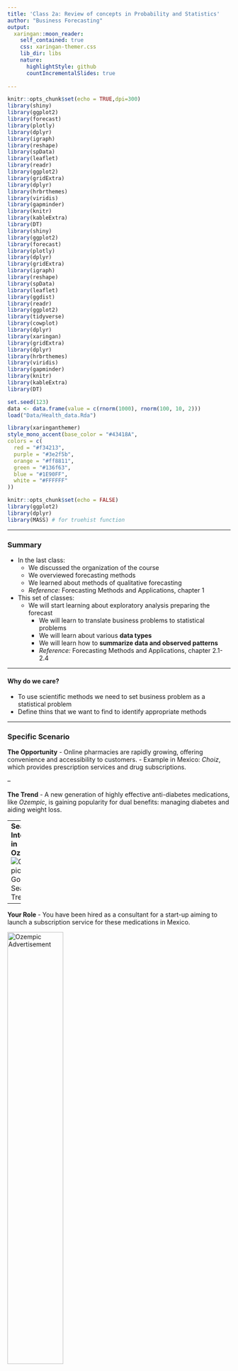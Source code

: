 ```yaml
---
title: 'Class 2a: Review of concepts in Probability and Statistics'
author: "Business Forecasting"
output:
  xaringan::moon_reader:
    self_contained: true
    css: xaringan-themer.css
    lib_dir: libs
    nature:
      highlightStyle: github
      countIncrementalSlides: true
      
---   
```

<style type="text/css">
.remark-slide-content {
    font-size: 20px;
}

</style>

```r
knitr::opts_chunk$set(echo = TRUE,dpi=300)
library(shiny)
library(ggplot2)
library(forecast)
library(plotly)
library(dplyr)
library(igraph)
library(reshape)
library(spData)
library(leaflet)
library(readr)
library(ggplot2)
library(gridExtra)
library(dplyr)
library(hrbrthemes)
library(viridis)
library(gapminder)
library(knitr)
library(kableExtra)
library(DT)
library(shiny)
library(ggplot2)
library(forecast)
library(plotly)
library(dplyr)
library(gridExtra)
library(igraph)
library(reshape)
library(spData)
library(leaflet)
library(ggdist)
library(readr)
library(ggplot2)
library(tidyverse)
library(cowplot)
library(dplyr)
library(xaringan)
library(gridExtra)
library(dplyr)
library(hrbrthemes)
library(viridis)
library(gapminder)
library(knitr)
library(kableExtra)
library(DT)

set.seed(123)
data <- data.frame(value = c(rnorm(1000), rnorm(100, 10, 2)))
load("Data/Health_data.Rda")
```

```r
library(xaringanthemer)
style_mono_accent(base_color = "#43418A", 
colors = c(
  red = "#f34213",
  purple = "#3e2f5b",
  orange = "#ff8811",
  green = "#136f63",
  blue = "#1E90FF",
  white = "#FFFFFF"
))
```


```r
knitr::opts_chunk$set(echo = FALSE)
library(ggplot2)
library(dplyr)
library(MASS) # for truehist function


```

---


### Summary

- In the last class:
  - We discussed the organization of the course
  - We overviewed forecasting methods
  - We learned about methods of qualitative forecasting
  - *Reference:* Forecasting Methods and Applications, chapter 1
  

- This set of classes: 
  - We will start learning about exploratory analysis preparing the forecast
    - We will learn to translate business problems to statistical problems
    - We will learn about various **data types**
    - We will learn how to **summarize data and observed patterns**
    - *Reference:* Forecasting Methods and Applications, chapter 2.1-2.4

---

#### Why do we care?

- To use scientific methods we need to set business problem as a statistical problem
- Define thins that we want to find to identify appropriate methods 

---

### Specific Scenario

**The Opportunity**
- Online pharmacies are rapidly growing, offering convenience and accessibility to customers.
  - Example in Mexico: *Choiz*, which provides prescription services and drug subscriptions.

--

**The Trend**
- A new generation of highly effective anti-diabetes medications, like *Ozempic*, is gaining popularity for dual benefits: managing diabetes and aiding weight loss.

---
**Search Interest in Ozempic**  
![Ozempic Google Search Trends](Ozempic_google.png)

---

**Your Role**
- You have been hired as a consultant for a start-up aiming to launch a subscription service for these medications in Mexico.

<img src="Ozempic_ad.jpg" alt="Ozempic Advertisement" style="width:50%;"/>

--

**The Challenge**
- Your boss needs a detailed exploratory market analysis to forecast sales and identify key customer segments


---

### Parameters vs Statistics

- You need to know how many people in Mexico have diabetes

--
#### Parameter
- Call $\mu_d$ the proportion of Mexican population which has diabetes
  - Usually the parameter is an **unknown** number **describing the whole population**
  - You want to learn what it is
  - In our example, $\mu_d$ is a parameter that you want to learn
  - More generally, parameter describes an aspect of the entire population

--
#### Statistic
- But you don't have data on the whole population. At best you can get a sample from a survey 
  - So you will try to estimate this parameter with sample
  - Statistic is a **guess of the parameter** which can be **calculated from the sample**
  - You will calculate a statistic $\hat{\mu}_p$ which is the proportion of diabetics in the sample
  

---
### Sampling: categorical variable

![Sample](Par_stat.png)
---
### Sampling: continuous variable
```r
set.seed(2025)

# Simulate population: all diners over a month (in minutes)
n_pop <- 10000
population <- data.frame(
  table_time = rgamma(n_pop, shape = 4, rate = 0.05)
)

# Sample: 100 customers
n_sample <- 50
sample <- population[sample(1:n_pop, n_sample), , drop = FALSE]

# Shared x-axis limits
x_limits <- c(0, 200)

# Load libraries
library(ggplot2)
library(patchwork)

# Calculate means
mu <- mean(population$table_time)
xbar <- mean(sample$table_time)

# Get max y for density and histogram for label placement
max_density_y <- max(density(population$table_time)$y)
max_hist_y <- max(hist(sample$table_time, plot = FALSE)$counts)

# Plot 1: Population density with μ (Parameter)
p1 <- ggplot(population, aes(x = table_time)) +
  geom_density(fill = "lightgreen", alpha = 0.7) +
  geom_vline(xintercept = mu, color = "darkgreen", linetype = "dashed", size = 1.2) +
  annotate("text", x = mu + 5, y = max_density_y * 0.9,
           label = paste0("μ = ", round(mu, 1), " min\n(Parameter)"),
           hjust = 0, color = "darkgreen", size = 4) +
  labs(title = "Population: All Customers (1 Month)", 
       x = "Time at Table (minutes)", y = "Density") +
  xlim(x_limits) +
  theme_minimal()

# Plot 2: Sample histogram with x̄ (Statistic)
p2 <- ggplot(sample, aes(x = table_time)) +
  geom_histogram(binwidth = 5, fill = "salmon", color = "white") +
  geom_vline(xintercept = xbar, color = "red", linetype = "dashed", size = 1.2) +
  annotate("text", x = xbar + 5, y = max_hist_y * 0.9,
           label = expression(bar(x) == 88 ~ "min (Statistic)"),
           hjust = 0, color = "red", size = 4) +
  labs(title = "Sample: 50 Customers", 
       x = "Time at Table (minutes)", y = "Number of Customers") +
  xlim(x_limits) +
  theme_minimal()

# Combine plots
p1 / p2 + plot_annotation(
  title = "Customer Time at Table: Population vs. Sample Mean",
  theme = theme(plot.title = element_text(face = "bold"))
)
```


---

### Parameters vs Statistics

- What is population, sample, parameter and statistic in the following examples?

--

- You want to know the probability that a user who got a match on tinder will go out on a date with that person. You survey 1000 users and ask them about each match they got if they went on a date. You then calculate the share of dates which ended up in a match for these users. 

--
- You want to know what whether starbucks baristas are faster than Cielito Querido baristas. You go to 10 starbucks and 10 Cielito Querido and measure the time it takes to make a coffee. You then calculate the average time it takes to make a coffee in each of these chains.

--
- You want to know the average age of people who go to the gym. You go to a gym and ask 100 people about their age. You then calculate the average age of these people.

--
- You want to know the variance of internet speed during in Mexico City. You visit 500 households and calculate the variance of their internet speed.

---

### Parameters vs Statistics

- What are some examples of the statistics we will use and why do we care?

---
layout: false
class: inverse, middle

# Summary Statistics

---

### Summary Statistics

- Any advanced analysis always starts with describing the data

 1. **Cambridge Analytica**
- Analyzed voter demographics and turnout patterns to target swing voters with tailored political ads.

--

 2. **Tesla**
- Summarized battery efficiency and charging times to improve EV performance and user experience.

--

 3. **Walmart**
- Optimized opening hours and staffing by analyzing distribution

--

 4. **BBVA**
- Analyzed average credit card balances and repayment trends to design tailored credit offers and improve customer retention.


--
Basically any modern company relies on summarizing data to make decisions



---
# Measures of Central Tendency
## Mean

- **Mean** represents the arithmetic average of the data.
- Sometimes called the expected value of the random variable E(X)
- The population mean $\mu$ is the sum of all observations divided by the total population size:

$$\mu =E(X)=\frac{\sum_{i=1}^{N} x_i}{N}=\sum_{x\in X}P(X=x) \times x$$

- where $N$ is the total population size, and $x_i$ are individual data points.

- The sample mean, denoted as $\bar{x}$, is the sample equivalent:

$$\bar{x} = \frac{\sum_{i=1}^{n} x_i}{n} = \frac{x_1+x_2+...x_{n-1}+x_n}{n}$$

where $n$ is the sample size.



---
## Mean

Intuitively, mean is the balancing point of the distribution. 

```r
# Load necessary libraries
# Load necessary libraries
library(ggplot2)

# Create a sample dataset with positive and negative values
set.seed(42)
sample_data <- c(rnorm(200, mean = -20, sd = 10), rnorm(200, mean = 25, sd = 30))

# Calculate the sample mean
sample_mean <- mean(sample_data)

# Create a data frame for the plot
df <- data.frame(Value = sample_data)

# Create the plot
ggplot(df, aes(x = Value)) +
  geom_histogram(binwidth = 3) +
  geom_vline(xintercept = sample_mean, linetype = "dashed", color = "grey", size = 1.5) +
  labs(title = "",
       x = "Values", y = "Frequency") +
  theme_xaringan() +
  theme(legend.position = "none")
```

---
## Mean of a binary variable

What if a mean of a **binary variable**?
  - Binary variable is a variable which takes value 0 or 1
  - For example: do you have diabetes (yes=1, no=0)
  
--

What is the intuitive interpretation of the mean of this variable?

  - $\bar{x} = \frac{\sum_{i=1}^{n} x_i}{n}$
  - $\bar{x} = \frac{1+0+0+...0+1}{n}=\frac{n_{diabetes}}{n}=\hat{\mu}_{diabetes}$
  
--

It's the proportion of people with diabetes in the sample: mean(diabetes)= `r format(round(mean(Health_data$diabetes),3), scientific=FALSE)`

---


## Weighted Mean

- In some scenarios, data points have different weights. 
- For a dataset with weights $w_i$ and values $x_i$, the weighted mean is:

$$\small \text{Weighted Mean} = \frac{\sum_{i=1}^{n} w_i \cdot x_i}{\sum_{i=1}^{n} w_i}$$
```r
# Create a data frame for the table
df <- data.frame(Person = c("Midterm 1", "Midterm 2", "Quizzes", "Final Project", "Final exam"),
                 Weight = c(0.2, 0.2, 0.15, 0.15, 0.3),
                 Grade = c(6, 8, 9, 4, 8))

# Display the data in a table
datatable(df,
          fillContainer = FALSE,
          options = list(
            pageLength = 4,
            searching = FALSE,
            initComplete = JS(
              "function(settings, json) {",
              "$(this.api().table().container()).css({'font-size': '12px'});",
              "}"
            )
          ),
          rownames = FALSE
)
```



The ** weighted mean** is:

\begin{align*}
\small
    \bar{x} & =\frac{0.2\times 6+0.2\times 8+0.15 \times  9+ 0.15 \times  4+0.3 \times 8}{0.2+0.2+0.15+0.15+0.3} 
\end{align*}


---
## Mean

- Is mean always a right measure?

#### "Bill Gates walks into a bar"

- Suppose a group of people, including Bill Gates, walks into a bar.
- Let's say the net worth of everyone in the group is as follows:

.pull-left[
```r
# Create a data frame for the table
df <- data.frame(Person = c("Person 1", "Person 2", "Person 3", "Person 4", "Person 5", "Bill Gates"),
                 Net_Worth = c(10, 20, 30, 40, 50, 600000))

# Display the data in a table
datatable(df,
          fillContainer = FALSE,
          options = list(
            pageLength = 6,
            searching = FALSE,
            initComplete = JS(
              "function(settings, json) {",
              "$(this.api().table().container()).css({'font-size': '12px'});",
              "}"
            )
          ),
          rownames = FALSE
)
```
]

.pull-right[
The **mean** is:

\begin{align*}
    \bar{x} & =\frac{10 + 20 + 30 + 40 + 50 + 60000}{6} \\
    & = 10025 \\
\end{align*}


Mean is seriously skewed due to the outlier.
]

---

## Mean vs Median

<center>
<img src=mean_median.jpg width="800">
</center>

---
## Median

- **Median** represents the middle value when data is sorted
- Half of observations are below it, half are above it.
- For a dataset with odd size $n$, the median is the $\frac{n+1}{2}$-th value
- For even size $n$, it's the average of $\frac{n}{2}$-th and $\frac{n}{2}+1$-th values.

.pull-left[
| Day | Number of Customers |
|-----|---------------------|
| 1   | 20                  |
| 2   | 18                  |
| 3   | 25                  |
| 4   | 22                  |
| 5   | 30                  |
| 6   | 21                  |
| 7   | 27                  |
]

.pull-right[
The dataset has $n=7$ (odd) observations, so to find the median:

- Arrange the data in ascending order:
    - 18, 20, 21, 22, 25, 27, 30.
- The median is the $\frac{n+1}{2}$-th value, which is the 4th value.
- Thus, the median is the 4th value, which is 22.
]

---

### Let's look at the median weight in our population
```r
mean_weight_original <- mean(Health_data$weight)
median_weight_original <- median(Health_data$weight)
```
- Mean: `r format(mean_weight_original, scientific=FALSE)`
- Median: `r format(median_weight_original, scientific=FALSE)`

--

```r
# Load the required libraries


# Calculate the mean and median of the original weight variable


# Create a histogram of the weight variable with extreme values
ggplot(Health_data, aes(x = weight)) +
  geom_histogram(binwidth = 5, fill = "lightblue", color = "black") +
  labs(title = "", x = "Weight", y = "Frequency") +
  theme_xaringan() +
  theme(plot.title = element_text(hjust = 0.5)) +
  # Add vertical lines for mean and median of original data
  geom_vline(xintercept = mean_weight_original, color = "red", linetype = "dotted", size = 2) +
  geom_vline(xintercept = median_weight_original, color = "blue", linetype = "dashed", size = 2)
  # Add labels for mean and median of original data

# Add some extreme values to the right of the weight distribution
extreme_values <- rep(c(290, 300, 305, 315, 320, 330, 340),100)
Health_data_with_extremes <- c(Health_data$weight, extreme_values)

# Calculate the mean and median of the weight variable with extreme values
mean_weight_extremes <- mean(Health_data_with_extremes)
median_weight_extremes <- median(Health_data_with_extremes)



```
- Mean is dotted
- Median is dashed
---

### Median and outliers

I added couple of observations on the right tail of the distribution

- Old Mean: `r format(round(mean_weight_original,2), scientific=FALSE)`, **New Mean: `r format(round(mean_weight_extremes,2), scientific=FALSE)`**
- Old Median: `r format(round(median_weight_original,2), scientific=FALSE)`, **New Median:  `r format(round(median_weight_extremes,2), scientific=FALSE)`**


```r
# Load the required libraries
library(ggplot2)



# Create a histogram of the weight variable with extreme values
ggplot(data.frame(weight = Health_data_with_extremes), aes(x = weight)) +
  geom_histogram(binwidth = 5, fill = "lightblue", color = "black") +
  labs(title = "", x = "Weight", y = "Frequency") +
  theme_xaringan() +
  theme(plot.title = element_text(hjust = 0.5)) +
  # Add vertical lines for mean and median of original data
  geom_vline(xintercept = mean_weight_original, color = "red", linetype = "dotted", size = 2) +
  geom_vline(xintercept = median_weight_original, color = "blue", linetype = "dashed", size = 2) +
  # Add vertical lines for mean and median with extreme values
  geom_vline(xintercept = mean_weight_extremes, color = "orange", linetype = "dotted", size = 2) +
  geom_vline(xintercept = median_weight_extremes, color = "Green", linetype = "dashed", size = 2) 
  # Add labels for mean and median of original data
  # Add labels for mean and median with extreme values

```


---

## Side note on the Mode

**Mode** is the most frequent value in the data

- Let's look at the distribution of age of people with diabtese
```r
frequency_table <- table(Health_data[Health_data$diabetes==1,]$age)
frequency_table <- as.data.frame(frequency_table)
colnames(frequency_table) <- c('Age', 'n_i')

# Adding relative frequencies (p_i)
frequency_table$p_i <- prop.table(frequency_table$n_i)
frequency_table$p_i <- round(prop.table(frequency_table$n_i), 3)

datatable(frequency_table,
          fillContainer = FALSE,
          options = list(
            pageLength = 6,
            searching = FALSE,
            initComplete = JS(
              "function(settings, json) {",
              "$(this.api().table().container()).css({'font-size': '12px'});",
              "}"
            )
          ),
          rownames = FALSE)

```



---

## Mode

<center>
<img src=mode.jpg width="400">
</center>

---
## Percentiles


<center>
<img src=Natalie.jpg width="300">
</center>


---

## Percentiles


<center>
<img src=t_swift2.jpg width="300">
</center>

---

## Percentiles


<center>
<img src=t_swift_01.jpg width="300">
</center>

---



---

## Percentiles



<center>
<img src=t_swift_0001.jpg width="300">
</center>



---

## Percentiles



<center>
<img src=WSJ.jpg width="800">
</center>

Credits: Wall Street Journal
[Article Link](https://www.wsj.com/tech/personal-tech/spotify-wrapped-2023-taylor-swift-e303333d)

---
## Percentiles

- How much inventory of milk you need to keep in your Starbucks?

--
- What is the tradeoff of keeping too much vs too litle inventory?

--
- Suppose we want to have enough of milk to cover sales on 95% of days

--
- To figure it out, let's look at the distribution of the daily use of milk

```r

# Set seed for reproducibility
set.seed(42)

# Generate sample data for daily milk sales (right-skewed gamma distribution)
shape_param <- 5  # Shape parameter for the gamma distribution
scale_param <- 30  # Scale parameter for the gamma distribution
num_samples <- 1000
daily_sales_data <- rgamma(num_samples, shape = shape_param, scale = scale_param)

# Calculate the desired inventory level to avoid stockouts on at least 95% of days
desired_service_level <- 0.95
optimal_inventory_level <- qgamma(desired_service_level, shape = shape_param, scale = scale_param)

# Calculate the stockout probability
stockout_probability <- sum(daily_sales_data < optimal_inventory_level) / num_samples

# Create a data frame for the histogram
hist_data <- data.frame(DailySales = daily_sales_data)

# Create the ggplot figure
ggplot(hist_data, aes(x = DailySales)) +
  geom_histogram(aes(y = after_stat(count / sum(count))), bins = 30, fill = "lightblue", color = "black") +
  labs(title = "",
       x = "Daily Use of Milk",
       y = "Relative frequency") +
  theme_xaringan()
```


---

## Percentiles

- Let $s_i$ be the daily sales of milk
- We want to choose amount $M$, such that $P(s_i \leq M)=0.95$
- That is, in 95% of days sales are smaller or equal than $M$

--
```r
hist_data$up=hist_data$DailySales<optimal_inventory_level

ggplot(hist_data, aes(x = DailySales, fill = after_stat(x) > optimal_inventory_level)) +
  geom_histogram(aes(y = after_stat(count / sum(count))), bins = 30, color = "black") +
  geom_vline(xintercept = optimal_inventory_level, color = "red", linetype = "dashed", size = 1) +
  scale_fill_manual(values = c("red", "lightblue")) +
  geom_text(aes(x = optimal_inventory_level * 0.5, y = 0.005, label = "95%"), color = "white", size = 5) +
  labs(title = "",
       x = "Daily Milk Use",
       y = "Relative frequency") +
  theme(legend.position = "none")+
  theme_xaringan()

```

--

- What is this number? 
- It's the 95th percentile of the distribution (274 liters)

---
## Percentiles

- *Percentiles* divide the ordered data into 100 equal parts. 
- $p$th percentile is a value such that $p\%$ of the data are below it
    - $v_p$ is such that $P(x_i \leq v_p)=p$
    - $v_{95}$ is such that $P(x_i \leq v_{95})=95\%$

---
## Percentiles

--

- What is the the height such that 75% of ITAM students are smaller than this height?

--

- What is the income level such that 25% of people in Mexico earn less than that level?

--

- What is the age, such that 50% of people die before that age?




---

## How to find it in a sample
1. Arrange the data in ascending order

--
2. Find which observation corresponds to the relevant percentile
  - Formula: $i = \left(\frac{p}{100}\right)(n+1)$
  - Example: To find 95th percentile in a sample of 1000 observations we look at $i = \left(\frac{95}{100}\right)(1000+1)=950.95$ observation
  
--

3. If it's an integer, value of ith observation is your percentile
4. If it's not, take the average between ith rounded down and ith rounded up 
    - In our example it would be the average of 950th and 951th observation
 
 
 --

## Or use the CDF

- $ECDF(v)=P(x_i \leq v)$

```r
ecdf_data <- ecdf(Health_data$weight)

# Plot the cumulative distribution
cdf_plot <- ggplot(data.frame(weight = c(min(Health_data$weight), sort(Health_data$weight))), aes(x = weight)) +
stat_ecdf(geom = "line", size = 1.5) +
  labs(title = "Cumulative Distribution Function ", x = "Weight", y = "Cumulative Probability") +
  theme_xaringan() 

# Display the plot
ggplotly(cdf_plot,
        width = 800,   # Adjust the width according to your preference
        height = 300)

```
---
## Common values

- **Median** - 50th percentile - half of the values are below the median

- **Quartiles** - 25th, 50th and 75th percentile. 
  - How poor is the poorest quartile of the society? 
  - Their income is below the 25th percentile
  
```r
# Generate sample data for income distribution (assuming a normal distribution)

# Define the mean and standard deviation
mean <- 20000
std_dev <- 2000

# Calculate the 1st quartile (25th percentile)
q1 <- qnorm(0.25, mean = mean, sd = std_dev)

# Create the ggplot figure
ggplot(data.frame(x = c(0, 40000)), aes(x)) +
  stat_function(fun = dnorm,
                geom = "area",
                fill = "steelblue",
                xlim = c(0, 18461.66),
                args = list(
                  mean = mean,
                  sd = std_dev
                )) +
  stat_function(fun = dnorm,
                geom = "line",
                xlim = c(18461.66, 40000),
                args = list(
                  mean = mean,
                  sd = std_dev
                )) +
  geom_vline(xintercept = q1, color = "red", linetype = "dashed") +
  annotate("text", x = q1, y = 0.00008, label = "18461.66", color = "red", angle = 90) +
  annotate("text", x = 13000, y = 0.00005, label = "25%", color = "black") +
  xlim(0, 40000) +
  labs(y="frequency", x="income")+
  theme_xaringan()


```

---

- **Deciles** - 10th, 20th, ... 90th 
  - How bad pollution gets in CDMX during top 10% polluted days?
  - During top 10% of polluted days pollution level is larger or than 9th decile.  
  
```r
library(ggplot2)

# Generate sample data for daily pollution (using a normal distribution as an example)
set.seed(42)
mean_pollution <- 25  # WHO guideline for annual mean PM2.5
std_dev_pollution <- 5  # Standard deviation of pollution (adjust as needed)
num_days <- 365  # Number of days
pollution_data <- rnorm(num_days, mean = mean_pollution, sd = std_dev_pollution)

# Calculate the 90th percentile (top 10% polluted days)
pct_90 <- quantile(pollution_data, probs = 0.9)

# Create the ggplot figure
ggplot(data.frame(x = c(0, 50)), aes(x)) +
  stat_function(fun = dnorm,
                args = list(mean = mean_pollution, sd = std_dev_pollution),
                geom = "area",
                fill = "steelblue",
                xlim = c(0, pct_90)) +
  stat_function(fun = dnorm,
                args = list(mean = mean_pollution, sd = std_dev_pollution),
                geom = "line",
                xlim = c(pct_90, 50)) +
  geom_vline(xintercept = pct_90, color = "red", linetype = "dashed") +
  annotate("text", x = pct_90 - 2.5, y = 0.02, label = paste0(round(pct_90, 1), " μg/m³"),
           color = "red", angle = 90, size = 4) +
  annotate("text", x = 20, y = 0.005, label = "90% of Days",
           color = "black", size = 5) +
  xlim(0, 50) +
  xlab("PM2.5")+
  ylab("frequency")+
  theme_xaringan()


```

---

### Example with data

Here is a data on distribution of how many views have various tik-tok videos. 
- What is the 1st decile?
- What is the 95th percentile?

```r
# Set the seed for reproducibility
set.seed(42)

# Number of observations
num_observations <- 200

# Generate synthetic data for views (lognormal distribution with long right tail)
views <- round(rlnorm(num_observations, meanlog = 10, sdlog = 1.5))

# Generate video names
video_names <- paste("TikTok Video", 1:num_observations)

# Create the dataset
tiktok_dataset <- data.frame(VideoTitle = video_names, Views = views)
datatable(tiktok_dataset,
          fillContainer = FALSE,
          options = list(
            pageLength = 4,
            searching = FALSE,
            initComplete = JS(
              "function(settings, json) {",
              "$(this.api().table().container()).css({'font-size': '12px'});",
              "}"
            )
          ),
          rownames = FALSE)

```

--

- Index for the first decile is: $i = \left(\frac{10}{100}\right)(200+1)=20.1$
  - First decile is the average of the 20th and 21st observation
- Index for the 95th percentile is: $i = \left(\frac{95}{100}\right)(200+1)=190.95$
  - 95th percentile is the average of the at 190th and 191st observation

---



---
# Measures of Dispersion


--

- Suppose a store has an average daily revenue of 10 000 pesos
- It could be that on each day it has exactly 10 000 pesos revenue
- Or it could be that on half of days it gets 20 000 pesos but on other half it gets 0 pesos
- Dispersion makes a big difference, especially when trying to understand risk! 


--
## Range

- **Range** the difference between minimum and maximum value in the data 


$$R=x_{max}-x_{min}$$


--

- What is the difference between the oldest and the youngest person with diabetes? 
- **R**=`r max(Health_data[Health_data$diabetes==1,]$age)-min(Health_data[Health_data$diabetes==1,]$age)`=`r format(round(max(Health_data[Health_data$diabetes==1,]$age),2))`-`r format(round(min(Health_data[Health_data$diabetes==1,]$age),2))`


---
- Very sensitive to outliers


```r
### Illustrate with two dotplots, where I just change one observation at the end

# Generate normal distributed data with mean 40 and sd 10
set.seed(123)  # for reproducibility
num_values <- 50
values <- rnorm(num_values, mean = 40, sd = 10)
data_initial <- data.frame(Values = values)

# Calculate range for initial dataset
range_initial <- range(values)

plot_initial <-  ggplot(data_initial, aes(x = Values)) +
  geom_dotplot(binwidth = 2, method = 'histodot', show.legend = FALSE) +
  geom_segment(aes(xend = range_initial[1], y = 0.7, x = range_initial[2], yend = 0.7), color = "blue", size = 1.5) +
  geom_text(aes(x = round(c(range_initial[2] - range_initial[1]),2), y = 0.75, label = paste("Range: ", round(c(range_initial[2] - range_initial[1]),2))), 
            color = "blue", size = 6, vjust = -1) +
  labs(title = "", x = "Values", y = "Density")+theme_xaringan()+
  xlim(0,110)

# Modify one observation
modified_values <- c(values[-which.max(values)], 100)  # Replace last value with an outlier
data_modified <- data.frame(Values = modified_values)

# Calculate range for modified dataset
range_modified <- range(modified_values)

plot_modified <-  ggplot(data_modified, aes(x = Values)) +
  geom_dotplot(binwidth = 2, method = 'histodot', show.legend = FALSE) +
  geom_segment(aes(xend = range_modified[1], y = 0.7, x = range_modified[2], yend = 0.7), color = "blue", size = 1.5) +
  geom_text(aes(x = round(range_modified[2] - range_modified[1],2)), y = 0.75, label = paste("Range: ", round(range_modified[2] - range_modified[1],2)), 
            color = "blue", size = 6, vjust = -1) +
  labs(title = "", x = "Values", y = "Density")+theme_xaringan()+
  xlim(0,110)


combined_plot <- plot_grid(plot_initial, plot_modified, labels = c("A", "B"), nrow = 2)

# Print the combined plot
print(combined_plot)


```

---
## Interquartile Range
- **Interquartile range** is the difference between the first and the third quartile of the data:
$$IQR=q_3-q_1$$
- What is the IQR of age in people with diabetes? 
- **IQR**=`r quantile(Health_data[Health_data$diabetes==1,]$age,0.75)-quantile(Health_data[Health_data$diabetes==1,]$age, 0.25)`=`r format(round(quantile(Health_data[Health_data$diabetes==1,]$age, 0.75),2))`-`r format(round(quantile(Health_data[Health_data$diabetes==1,]$age, 0.25),2))`

--
- 50% of the sample is between $q_3$ and $q_1$

--
```r
### Show two dotplots which have same mean/median but different interquartile ranges 

diabetes_data <- Health_data[Health_data$diabetes == 1, ]

# Calculate range and interquartile range (IQR)
range_diabetes <- range(diabetes_data$age)
iqr_diabetes <- IQR(diabetes_data$age)

plot_diabetes <- ggplot(diabetes_data, aes(x = age)) +
  geom_histogram(binwidth = 5, fill = "lightblue", color = "black", show.legend = FALSE) +
  geom_segment(aes(xend = range_diabetes[1], y = 8, x = range_diabetes[2], yend = 8), color = "blue", size = 1.5) +
  geom_text(aes(x = mean(range_diabetes), y = 9, label = paste("Range: ", round(range_diabetes[2] - range_diabetes[1], 2))), 
            color = "blue", size = 6, vjust = -1) +
  geom_segment(aes(xend = quantile(diabetes_data$age, 0.25), y = 300, x = quantile(diabetes_data$age, 0.75), yend = 300), color = "red", size = 1.5) +
  geom_text(aes(x = quantile(diabetes_data$age, 0.5), y = 301, label = paste("IQR: ", round(iqr_diabetes, 2))), 
            color = "red", size = 6, vjust = -1) +
  labs(title = "", x = "Age", y = "Frequency") + 
  theme_xaringan() + xlim(0, max(diabetes_data$age) + 10)

# Print the plot
print(plot_diabetes)




```




---
- Is it more or less sensitive to outliers than range?

```r
### Illustrate with two dotplots, where I just change one observation at the end


# Generate normal distributed data with mean 40 and sd 10
set.seed(123)  # for reproducibility
num_values <- 50
values <- rnorm(num_values, mean = 40, sd = 10)
data_initial <- data.frame(Values = values)

# Calculate interquartile range (IQR) for initial dataset
iqr_initial <- IQR(values)

plot_initial <-  ggplot(data_initial, aes(x = Values)) +
  geom_dotplot(binwidth = 2, method = 'histodot', show.legend = FALSE) +
  geom_segment(aes(xend = quantile(values, 0.25), y = 0.7, x = quantile(values, 0.75), yend = 0.7), color = "blue", size = 1.5) +
  geom_text(aes(x = quantile(values, 0.5), y = 0.75, label = paste("IQR: ", round(iqr_initial, 2))), 
            color = "blue", size = 6, vjust = -1) +
  labs(title = "", x = "Values", y = "Density") + theme_xaringan() +
  xlim(0, 110)

# Modify one observation
modified_values <- c(values[-which.max(values)], 100)  # Replace last value with an outlier
data_modified <- data.frame(Values = modified_values)

# Calculate interquartile range (IQR) for modified dataset
iqr_modified <- IQR(modified_values)

plot_modified <-  ggplot(data_modified, aes(x = Values)) +
  geom_dotplot(binwidth = 2, method = 'histodot', show.legend = FALSE) +
  geom_segment(aes(xend = quantile(modified_values, 0.25), y = 0.7, x = quantile(modified_values, 0.75), yend = 0.7), color = "blue", size = 1.5) +
  geom_text(aes(x = quantile(modified_values, 0.5), y = 0.75, label = paste("IQR: ", round(iqr_modified, 2))), 
            color = "blue", size = 6, vjust = -1) +
  labs(title = "", x = "Values", y = "Density") + theme_xaringan() +
  xlim(0, 110)

combined_plot <- plot_grid(plot_initial, plot_modified, labels = c("A", "B"), nrow = 2)

# Print the combined plot
print(combined_plot)

```

---
### Interquartile Range 

---


### Example with data

- What is the IQR?

```r
# Set the seed for reproducibility
set.seed(42)

# Number of observations
num_observations <- 20

# Generate synthetic data for views (lognormal distribution with long right tail)
views <- round(rlnorm(num_observations, meanlog = 3, sdlog = 0.3))

# Generate video names
video_names <- paste("TikTok Video", 1:num_observations)

# Create the dataset
tiktok_dataset <- data.frame(VideoTitle = video_names, Views = views)
datatable(tiktok_dataset,
          fillContainer = FALSE,
          options = list(
            pageLength = 4,
            searching = FALSE,
            initComplete = JS(
              "function(settings, json) {",
              "$(this.api().table().container()).css({'font-size': '12px'});",
              "}"
            )
          ),
          rownames = FALSE)

```



---

### Example with data

Here is a (smaller) data on distribution of how many views have various tik-tok videos. 
- Suppose that all views triples and 1000 additional people viewed them as well
$$y_i=3x_i+1000$$
- What is new IQR?
```r
# Set the seed for reproducibility
# Create the dataset
tiktok_dataset <- data.frame(VideoTitle = video_names, OldViews = views, NewViews=views*3+1000)
datatable(tiktok_dataset,
          fillContainer = FALSE,
          options = list(
            pageLength = 4,
            searching = FALSE,
            initComplete = JS(
              "function(settings, json) {",
              "$(this.api().table().container()).css({'font-size': '12px'});",
              "}"
            )
          ),
          rownames = FALSE)

```

---
### IQR


- Order of observations was not affected, so same observations correspond to the first and the third quartile

$$q^{New}_{1}=3q^{Old}_1+1000$$
$$q^{New}_{3}=3q^{Old}_3+1000$$

--
- And more generally, for $$y_i=bx_i+a$$ and $b>0$

$$v^y_p=bv^{x}_p+a$$
- if $b<0$ then the order reverses. 

--
- So what does it mean for IQR?

$$IQR^{New}=q^{New}_{3}-q^{New}_{1}=3q^{Old}_3-3q^{Old}_1=3*IQR^{Old}$$


---


```r
### Illustrate with two dotplots, where I just change one observation at the end


# Generate normal distributed data with mean 40 and sd 10

data_initial <- data.frame(VideoTitle = video_names, OldViews = views, NewViews=views*3+1000)

# Calculate interquartile range (IQR) for initial dataset
iqr_initial <- IQR(data_initial$OldViews)

plot_initial <-  ggplot(data_initial, aes(x = OldViews)) +
  geom_dotplot(binwidth = 2, method = 'histodot', show.legend = FALSE) +
  geom_segment(aes(xend = quantile(data_initial$OldViews, 0.25), y = 0.35, x = quantile(data_initial$OldViews, 0.75), yend = 0.35), color = "blue", size = 1.5) +
  labs(title = "", x = "Values", y = "Density") + theme_xaringan() +
  xlim(0,125)

# Calculate interquartile range (IQR) for modified dataset
iqr_modified <- IQR(data_initial$NewViews)

plot_modified <-  ggplot(data_initial, aes(x = NewViews)) +
  geom_dotplot(binwidth = 2, method = 'histodot', show.legend = FALSE) +
  geom_segment(aes(xend = quantile(data_initial$NewViews, 0.25), y = 0.35, x = quantile(data_initial$NewViews, 0.75), yend = 0.35), color = "blue", size = 1.5) +
  labs(title = "", x = "Values", y = "Density") + theme_xaringan()+
  xlim(1000,1125)

combined_plot <- plot_grid(plot_initial, plot_modified, labels = c("A", "B"), nrow = 2)

# Print the combined plot
print(combined_plot)

```


---

### Variance & Standard Deviation

**Variance** measures how far an average observation is from the mean:

- **Population variance**: 
$$\sigma^2=E[(X-\mu)^2]=E[X^2]-\mu^2 =\frac{1}{N} \sum^N_{i=1}(x_i-\mu)^2=\frac{1}{N} (\sum^N_{i=1}x^2_i-N\mu^2)$$
For Discrete Variables it can be: $\sigma^2=\sum_k P(X=k)(k-\mu)^2$, where k is any possible value that X can take. 

--
- But variance does not have the right units since it squares everything...

--
- **Population standard deviation** deviation:

$$\sigma=\sqrt{\frac{1}{N} \sum^N_{i=1}(x_i-\mu)^2}$$
---


### Variance & Standard Deviation


--
- Why do we first take squares and then take square root? 

--
- Can't we just do $\frac{1}{N}\sum^N_{i=1}(x_i-\mu)$?

--
- NO! Because $\\sum^N_{i=1}(x_i-\mu)=0$

--

- Why don't we just do Mean Absolute Deviation?
 - $MAD=frac{1}{N}\sum^N_{i=1}|(x_i-\mu)|$
 
 
--
- MAD is not differentiable at 0 :( 

--
- Variance puts more weight on far away observations. 
- It's a weighted average distance, where weights are distances themselves. 

--
$$\sigma^2=\sum^N_{i=1}(x_i-\mu)^2=\frac{1}{N}\sum^N_{i=1} \underbrace{|(x_i-\mu)|}_{Weight}*\underbrace{|(x_i-\mu)|}_{Distance}$$
- It makes it very sensitive to outliers, which get a lot of weight!
- Standard deviation retains this property


---

```r
### Show three histograms with different level of variances: one symmetric, one symmetric with wider tail, and other one bimodal with much mass on both ends of the distribution. note how different is the variance. Annotate each with the standard deviation. 
library(ggplot2)

# Generate data for the histograms
set.seed(123)
data_symmetric <- rnorm(1000, mean = 0, sd = 1)
data_wide_tail <- rnorm(1000, mean = 0, sd = 2)
data_bimodal <- c(rnorm(500, mean = -2, sd = 0.5), rnorm(500, mean = 2, sd = 0.5))

# Create a data frame for plotting
df <- data.frame(
  Category = rep(c("Bimodal","Wide Tail", "Symmetric" ), each = 1000),
  Value = c(data_bimodal,data_wide_tail, data_symmetric )
)

means <- c(mean(data_symmetric), mean(data_wide_tail), mean(data_bimodal))
sds <- c(sd(data_symmetric), sd(data_wide_tail), sd(data_bimodal))


# Create histograms with annotations
p <- ggplot(df, aes(x = Value, fill = Category)) +
  geom_histogram(binwidth = 0.5, position = "identity", alpha = 0.6) +
  facet_grid(~ Category) +
  labs(x = "Value", y = "Frequency", fill = "Distribution Type") +
  theme_xaringan() +
  theme(legend.position = "none") +
 geom_vline(
    data = data.frame(Category = c("Symmetric", "Wide Tail", "Bimodal"),
                      Mean = means),
    aes(xintercept = Mean),
    linetype = "dashed",
    color = "red"
  ) 

print(p)


```

---

```r
### Show three histograms with different level of variances: one symmetric, one symmetric with wider tail, and other one bimodal with much mass on both ends of the distribution. note how different is the variance. Annotate each with the standard deviation. 
library(ggplot2)

# Generate data for the histograms
set.seed(123)
data_symmetric <- rnorm(1000, mean = 0, sd = 1)
data_wide_tail <- rnorm(1000, mean = 0, sd = 2)
data_bimodal <- c(rnorm(500, mean = -2, sd = 0.5), rnorm(500, mean = 2, sd = 0.5))

# Create a data frame for plotting
df <- data.frame(
  Category = rep(c("Bimodal","Wide Tail", "Symmetric" ), each = 1000),
  Value = c(data_bimodal,data_wide_tail, data_symmetric )
)

means <- c(mean(data_symmetric), mean(data_wide_tail), mean(data_bimodal))
sds <- c(sd(data_symmetric), sd(data_wide_tail), sd(data_bimodal))


# Create histograms with annotations
p <- ggplot(df, aes(x = Value, fill = Category)) +
  geom_histogram(binwidth = 0.5, position = "identity", alpha = 0.6) +
  facet_grid(~ Category) +
  labs(x = "Value", y = "Frequency", fill = "Distribution Type") +
  theme_xaringan() +
  theme(legend.position = "none") +
  geom_text(
    data = data.frame(Category = c("Symmetric", "Wide Tail", "Bimodal"),
                      SD = c(sd(data_symmetric), sd(data_wide_tail), sd(data_bimodal))),
    aes(x = 0, y = 30, label = paste("SD =", round(SD, 2))),
    hjust = 0, vjust = 0,
    size = 5
  )+  geom_vline(
    data = data.frame(Category = c("Symmetric", "Wide Tail", "Bimodal"),
                      Mean = means),
    aes(xintercept = Mean),
    linetype = "dashed",
    color = "red"
  ) 

print(p)


```


---


### Variance & Standard Deviation

Consider two bets/situations:
- Bet A: with 75% you get 200 pesos and with 25% you lose me 200 pesos
  - 75% chance your life goes normal and you keep making money
  - 25% change your house burns down


--
- Bet B: with 75% you get 110 pesos and with 25% you get 70
  -  When your life goes normal you get 110 (you pay 90 for insurance)
  -  When your house burns down you are  paid some compensation (70)


--
- Compute expected value and variance of each bet
- Which one would you prefer?


--
- What if I change Bet B:
  - Bet B: with 75% you get 109 pesos and with 25% you get 69


--
- That's how insurance companies make profits


---

### Sample equivalents

- **Sample variance**: 
$$s^2=\frac{1}{n-1} \sum^n_{i=1}(x_i-\bar{x})^2=\frac{1}{n-1}( \sum^n_{i=1}x_i^2-n\bar{x}^2)$$
--
- **Sample standard deviation** deviation:

$$s=\sqrt{\frac{1}{n-1}( \sum^n_{i=1}x_i-\bar{x})^2}=\sqrt{\frac{1}{n-1}( \sum^n_{i=1}x_i^2-n\bar{x}^2)}$$
--
- Why we divide by $n-1$ rather than $n$?

--


---
- **Intuition** - observed values usually fall closer to the sample mean than to the population mean. Distances are artificially small. 

```r
### Show a vizualization illustrating this, population curve on the top (with mean marked), and below it three samples with their means marked 


# Generate data for the population
set.seed(123)
population_data <- rnorm(10000, mean = 0, sd = 1)

# Create data frame for plotting
population_df <- data.frame(Value = population_data)

# Calculate population mean
population_mean <- mean(population_data)

# Create the visualization
population_plot <- ggplot(population_df, aes(x = Value)) +
  geom_density(fill = "blue", alpha = 0.5) +
  geom_vline(xintercept = population_mean, linetype = "dashed", color = "black", linewidth=1.3) +
  labs(x = "Value", y = "Density") +
  theme_minimal()


# Generate samples from the population
num_samples <- 3
sample_size <- 20
samples <- lapply(1:num_samples, function(i) {
  sample_data <- sample(population_data, sample_size, replace = TRUE)
  data.frame(Sample = paste("Sample", i), Value = sample_data)
})


i=1
# Create a list of dotplot layers for the samples
dotplot_layers <- lapply(1:num_samples, function(i) {
  ggplot(samples[[i]], aes(x = Value)) +
    geom_dotplot(binwidth = 0.01, stackdir = "center",  dotsize = 10, alpha=0.7) +
    geom_vline(xintercept = mean(samples[[i]]$Value), linetype = "dashed", color = "red") +
    labs(x = NULL, y = NULL) +
    theme_minimal() +
    theme(legend.position = "none")+xlim(-4,4)
})

dotplot_layers_1=c(list(population_plot),dotplot_layers )


# Combine the population plot and the dotplot layers for the samples


arranged_plots <- grid.arrange(grobs = dotplot_layers_1, ncol = 1)


```

---
### Sample equivalents

- So the deviations from the sample mean underestimate the population standard deviation

--

- So we divide by a smaller number to correct for it

--

- In big sample $\frac{1}{n}$ and $\frac{1}{n-1}$ are similar, so correction doesn't matter as much



---
- **Intuition** - in big samples, our estimate of the population mean is already good, no need to correct

```r
### Show a vizualization illustrating this, population curve on the top (with mean marked), and below it three samples with their means marked 


# Generate data for the population
set.seed(123)
population_data <- rnorm(10000, mean = 0, sd = 1)

# Create data frame for plotting
population_df <- data.frame(Value = population_data)

# Calculate population mean
population_mean <- mean(population_data)

# Create the visualization
population_plot <- ggplot(population_df, aes(x = Value)) +
  geom_density(fill = "blue", alpha = 0.5) +
  geom_vline(xintercept = population_mean, linetype = "dashed", color = "black", linewidth=1.3) +
  labs(x = "Value", y = "Density") +
  theme_minimal()


# Generate samples from the population
num_samples <- 3
sample_size <- 200
samples <- lapply(1:num_samples, function(i) {
  sample_data <- sample(population_data, sample_size, replace = TRUE)
  data.frame(Sample = paste("Sample", i), Value = sample_data)
})


i=1
# Create a list of dotplot layers for the samples
dotplot_layers <- lapply(1:num_samples, function(i) {
  ggplot(samples[[i]], aes(x = Value)) +
    geom_dotplot(binwidth = 0.01, stackdir = "center",  dotsize = 10, alpha=0.7) +
    geom_vline(xintercept = mean(samples[[i]]$Value), linetype = "dashed", color = "red") +
    labs(x = NULL, y = NULL) +
    theme_minimal() +
    theme(legend.position = "none")+xlim(-4,4)
})

dotplot_layers_1=c(list(population_plot),dotplot_layers )


# Combine the population plot and the dotplot layers for the samples


arranged_plots <- grid.arrange(grobs = dotplot_layers_1, ncol = 1)


```

---
### Standard Deviation

Consider a random variable X with $E(X)=\mu_x$ and standard deviation $\sigma_x$.

Ex: X is number of instagram followers distributed like this:

```r
### Illustrate with two dotplots, where I just change one observation at the end


# Generate normal distributed data with mean 40 and sd 10

data_initial <- data.frame(VideoTitle = video_names, OldViews = views, NewViews=views*3+1000)

# Calculate interquartile range (IQR) for initial dataset
iqr_initial <- IQR(data_initial$OldViews)

plot_initial <-  ggplot(data_initial, aes(x = OldViews)) +
  geom_dotplot(binwidth = 2, method = 'histodot', show.legend = FALSE) +
  labs(title = "", x = "Values", y = "Density") + theme_xaringan() +
  xlim(0,150)

# Print the combined plot
print(plot_initial)

```


---
### Standard Deviation

- What happens to mean and standard deviation if everyone gets 40 more followers?
- $Y=X+40$

```r
### Illustrate with two dotplots, where I just change one observation at the end


# Generate normal distributed data with mean 40 and sd 10

data_initial <- data.frame(VideoTitle = video_names, OldViews = views, NewViews=views+40)


plot_modified <- ggplot(data_initial) +
  # Original OldViews in gray
  geom_dotplot(aes(x = OldViews), binwidth = 2, method = 'histodot', fill = "gray", alpha = 0.4, color=NA, show.legend = FALSE) +
  # NewViews
  geom_dotplot(aes(x = NewViews), binwidth = 2, method = 'histodot', fill = "blue", show.legend = FALSE) +
  labs(title = "", x = "Values", y = "Density") +
  theme_xaringan() +
  xlim(0, 150)

plot_modified
```

--

$$\scriptsize \mu_Y=E(Y)=\frac{\sum_{i=1}^N(y_i+40)}{N}=\frac{\sum_{i=1}^N(x_i+40)}{N}=\frac{\sum_{i=1}^Nx_i+N*40}{N}=E(X)+40=\mu_X+40$$

--

$$\scriptsize \sigma_Y=\sqrt{Var(Y)}=\sqrt{\frac{\sum_i(y_i-\mu_y)^2}{N}}=\sqrt{\frac{\sum_i((x_i+40)-(\mu_x+40))^2}{N}}=\sqrt{\frac{\sum_i(x_i-\mu_x)^2}{N}}=\sqrt{Var(X)}=\sigma_X$$
$$\scriptsize E(X+c)=E(X)+c \quad\text{and} \quad Var(X+c)=Var(X)$$

---
### Standard Deviation

- What happens to mean and standard deviation if everyone followers get multiplied by 3? (without addition)
- $Y=3*X$

```r
### Illustrate with two dotplots, where I just change one observation at the end


# Generate normal distributed data with mean 40 and sd 10

data_initial <- data.frame(VideoTitle = video_names, OldViews = views, NewViews=views*3)

plot_modified <- ggplot(data_initial) +
  # Original OldViews in gray
  geom_dotplot(aes(x = OldViews), binwidth = 2, method = 'histodot', fill = "gray", alpha = 0.4, color=NA, show.legend = FALSE) +
  # NewViews
  geom_dotplot(aes(x = NewViews), binwidth = 2, method = 'histodot', fill = "blue", show.legend = FALSE) +
  labs(title = "", x = "Values", y = "Density") +
  theme_xaringan() +
  xlim(0, 150)

plot_modified


```
--

$$\scriptsize \mu_Y=E(Y)=\frac{\sum_iy_i}{N}=\frac{\sum_i3x_i}{N}=3\frac{\sum_ix_i}{N}=3E(X)=3\mu_X$$

--
$$\scriptsize \sigma_Y=\sqrt{Var(Y)}=\sqrt{\frac{\sum_i(y_i-\mu_y)^2}{N}}=\sqrt{\frac{\sum_i(3x_i-3\mu_x)^2}{N}}=\sqrt{3^2\frac{\sum_i(x_i-\mu_x)^2}{N}}=\sqrt{3^2Var(X)}=3\sigma_X$$
--
$$\scriptsize E(cX)=cE(X) \quad\text{and} \quad Var(cX)=c^2Var(X)$$

---

### Coefficient of Variation

**Coefficient of Variation** divides the standard deviation by the mean. 

$$C.V.=\frac{\sigma}{|\mu|}$$

And sample eqiuvalent
$$c.v.=\frac{s}{|\bar{x}|}$$
--

- Why?
  - It expresses standard deviation as proportion of the mean
      - Small value means variation is low compared to the mean
  - It is unit free
  - You can compare it across variables with different units/magnitudes

---

### Coefficient of Variation

**Example** - variation of stocks in different currencies 

.pull-left[
```r
### Table with stocks in Pesos vs some Stock in Dollars 

library(dplyr)

# Set seed for reproducibility
set.seed(123)

# Generate date sequence
start_date <- as.Date("2023-07-01")
dates <- seq(start_date, by = "day", length.out = 20)

# Generate data for MXN and USD stocks
data <- data.frame(
  Date = dates,
  MXN_Stock = round(rnorm(20, mean = 100, sd = 15),2),
  USD_Stock = round(rnorm(20, mean = 1.2, sd = 0.18),2)
)

datatable(data,
          fillContainer = FALSE,
          options = list(
            pageLength = 6,
            searching = FALSE,
            initComplete = JS(
              "function(settings, json) {",
              "$(this.api().table().container()).css({'font-size': '12px'});",
              "}"
            )
          ),
          rownames = FALSE
)


```
]

.pull-right[
- **Standard deviation**:
  - USD: 0.149
  - MXN: 14.59


- **Coefficient of variation**:
  - USD: 0.12
  - MXN: 0.14
]
---

### Coefficient of Variation

So more generally, if $y_i=bx_i$, then

$$C.V._y=\frac{\sigma_y}{|\mu_y|}=\frac{|b|\sigma_x}{|b\mu_x|}=C.V._x$$
What if $y_i=bx_i+a$?

--

Then 

$$C.V._y=\frac{\sigma_y}{|\mu_y|}=\frac{|b|\sigma_x}{|b\mu_x+a|} \neq C.V._x$$


---

### Box and Whiskers plot 

- Helps to see the distribution of the data
- Helps to see to see the outliers
  - Outliers are useful to see anomalies and potential errors in data collection
  - Whisker can be maximally 1.5 times the interquartile range
  - Any point beyond that is an outlier
  - If no point beyond 1.5 times the interquartile range, whisker goes just to the last datapoint and is shorter than 1.5 times the interquartile range

```r
### Box and whiskers plot for weight (using ggdist)

set.seed(123)
data <- data.frame(values = rnorm(1000))

combined_plot <- ggplot(data, aes(y=values)) +
  
  # Rotated and mirrored histogram on the left
  geom_histogram(aes(x = -..density.. * 0.5), bins=30, fill="skyblue", orientation="y") +
  
  # Boxplot on the right, slightly further from the histogram
  geom_boxplot(aes(x=0.1), fill="pink", width=0.05) +
  
  # Annotations for the boxplot closer to the box
  annotate("text", x = -0.04, y = quantile(data$values, 0.25), label = "Q1", hjust=0) +
  annotate("text", x = -0.04, y = median(data$values), label = "Median", hjust=0) +
  annotate("text", x = -0.04, y = quantile(data$values, 0.75), label = "Q3", hjust=0) +
  annotate("text", x = -0.04, y = max(data$values[data$values < (quantile(data$values, 0.75) + 1.5 * IQR(data$values))]), 
           label = expression(paste("Upper Whisker: Q3 + 1.5 * IQR")), hjust=0) +
  annotate("text", x = -0.04, y = min(data$values[data$values > (quantile(data$values, 0.25) - 1.5 * IQR(data$values))]), 
           label = expression(paste("Lower Whisker: Q1 - 1.5 * IQR")), hjust=0) +
  
  # Aesthetics and labels
  theme_minimal() +
  theme(axis.title.y=element_blank(),
        axis.title.x=element_blank(),
        axis.text.x=element_blank(),
        axis.ticks.x=element_blank()) +
  labs(title = "")

# Displaying the plot
print(combined_plot)


```




---
### Box and Whiskers plot 

**Dataset comparisons**
- They summarize data very well
```r
### Box and whiskiers plot for two different distributions, with different amount of variation and different amount of outliers
### wages in food sector vs wages in accounting sector 

Health_data %>% 
  ggplot(aes(x = factor(diabetes), y = age, fill = factor(diabetes))) +
  # add half-violin from {ggdist} package
  geom_boxplot(
    width = 0.12,
    # purple outlier points
    outlier.color = "purple",
    alpha = 0.5)+
  # boxplot
  coord_flip()+
  theme_xaringan()+
  theme(legend.position = "none")

```

---

### Box and Whiskers plot 

**Dataset comparisons**
- They summarize data very well
```r
### Box and whiskiers plot for two different distributions, with different amount of variation and different amount of outliers
### wages in food sector vs wages in accounting sector 

Health_data %>% 
  ggplot(aes(x = factor(diabetes), y = age, fill = factor(diabetes))) +
  # add half-violin from {ggdist} package
  geom_boxplot(
    width = 0.12,
    # purple outlier points
    outlier.color = "purple",
    alpha = 0.5)+
  stat_halfeye(
    # adjust bandwidth
    adjust = 0.5,
    # move to the right
    justification = -0.2,
    # remove the slab interval
    .width = 0,
    point_colour = NA) +
  # boxplot
  coord_flip()+
  theme_xaringan() +
  theme(legend.position = "none")

```

---

<center>
<img src=Exam_q_bw.png width="800">
</center>



---


